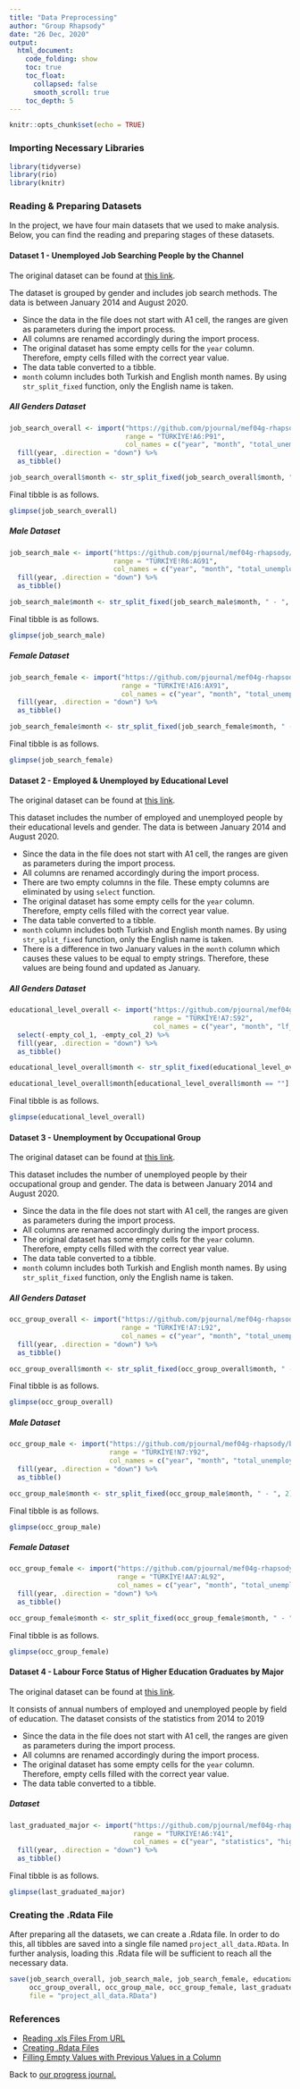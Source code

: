 ```yaml
---
title: "Data Preprocessing"
author: "Group Rhapsody"
date: "26 Dec, 2020"
output: 
  html_document:
    code_folding: show
    toc: true
    toc_float: 
      collapsed: false
      smooth_scroll: true
    toc_depth: 5
---
```


```r
knitr::opts_chunk$set(echo = TRUE)
```

### Importing Necessary Libraries 

```r
library(tidyverse)
library(rio)
library(knitr)
```

### Reading & Preparing Datasets

In the project, we have four main datasets that we used to make analysis. Below, you can find the reading and preparing stages of these datasets.

#### Dataset 1 - Unemployed Job Searching People by the Channel

The original dataset can be found at [this link](https://data.tuik.gov.tr/Bulten/DownloadIstatistikselTablo?p=YD6JGk3HAkwb1wQadeYsjp8iMZJ1cmLtRnMCRXPG3aOudsWPijD1R0XxxA54Ehu8).

The dataset is grouped by gender and includes job search methods. The data is between January 2014 and August 2020.

+ Since the data in the file does not start with A1 cell, the ranges are given as parameters during the import process.
+ All columns are renamed accordingly during the import process.
+ The original dataset has some empty cells for the `year` column. Therefore, empty cells filled with the correct year value.
+ The data table converted to a tibble.
+ `month` column includes both Turkish and English month names. By using `str_split_fixed` function, only the English name is taken.

##### All Genders Dataset

```r
job_search_overall <- import("https://github.com/pjournal/mef04g-rhapsody/blob/gh-pages/Project_Data/search_channel.xls?raw=true", 
                             range = "TÜRKİYE!A6:P91", 
                             col_names = c("year", "month", "total_unemployed", "to_employers", "to_relatives", "to_emp_office", "to_emp_agencies", "to_newspaper", "insert_ad_to_newspaper", "take_interview", "look_place_equip_to_est_bus", "look_credit_license_to_est_bus", "wait_call_from_emp_office", "wait_result_of_app", "wait_result_of_comp_for_public_sec", "others")) %>% 
  fill(year, .direction = "down") %>%
  as_tibble()

job_search_overall$month <- str_split_fixed(job_search_overall$month, " - ", 2)[,2]
```

Final tibble is as follows.

```r
glimpse(job_search_overall)
```


##### Male Dataset

```r
job_search_male <- import("https://github.com/pjournal/mef04g-rhapsody/blob/gh-pages/Project_Data/search_channel.xls?raw=true", 
                          range = "TÜRKİYE!R6:AG91", 
                          col_names = c("year", "month", "total_unemployed", "to_employers", "to_relatives", "to_emp_office", "to_emp_agencies", "to_newspaper", "insert_ad_to_newspaper", "take_interview", "look_place_equip_to_est_bus", "look_credit_license_to_est_bus", "wait_call_from_emp_office", "wait_result_of_app", "wait_result_of_comp_for_public_sec", "others")) %>% 
  fill(year, .direction = "down") %>%
  as_tibble()

job_search_male$month <- str_split_fixed(job_search_male$month, " - ", 2)[,2]
```

Final tibble is as follows.

```r
glimpse(job_search_male)
```

##### Female Dataset

```r
job_search_female <- import("https://github.com/pjournal/mef04g-rhapsody/blob/gh-pages/Project_Data/search_channel.xls?raw=true", 
                            range = "TÜRKİYE!AI6:AX91", 
                            col_names = c("year", "month", "total_unemployed", "to_employers", "to_relatives", "to_emp_office", "to_emp_agencies", "to_newspaper", "insert_ad_to_newspaper", "take_interview", "look_place_equip_to_est_bus", "look_credit_license_to_est_bus", "wait_call_from_emp_office", "wait_result_of_app", "wait_result_of_comp_for_public_sec", "others")) %>% 
  fill(year, .direction = "down") %>%
  as_tibble()

job_search_female$month <- str_split_fixed(job_search_female$month, " - ", 2)[,2]
```

Final tibble is as follows.

```r
glimpse(job_search_female)
```

#### Dataset 2 - Employed & Unemployed by Educational Level

The original dataset can be found at [this link](https://data.tuik.gov.tr/Bulten/DownloadIstatistikselTablo?p=bWJMnEy0j6UZHm1gD5qqGkGNWSNKDEJ4I57rthEhkNd9qHF6QHUpwQl25NrXRpAg).

This dataset includes the number of employed and unemployed people by their educational levels and gender. The data is between January 2014 and August 2020.

+ Since the data in the file does not start with A1 cell, the ranges are given as parameters during the import process.
+ All columns are renamed accordingly during the import process.
+ There are two empty columns in the file. These empty columns are eliminated by using `select` function.
+ The original dataset has some empty cells for the `year` column. Therefore, empty cells filled with the correct year value.
+ The data table converted to a tibble.
+ `month` column includes both Turkish and English month names. By using `str_split_fixed` function, only the English name is taken.
+ There is a difference in two January values in the `month` column which causes these values to be equal to empty strings. Therefore, these values are being found and updated as January.

##### All Genders Dataset

```r
educational_level_overall <- import("https://github.com/pjournal/mef04g-rhapsody/blob/gh-pages/Project_Data/educational_level.xls?raw=true", 
                                    range = "TÜRKİYE!A7:S92", 
                                    col_names = c("year", "month", "lf_illeterate", "lf_less_than_hs", "lf_highschool", "lf_voc_hs", "lf_higher_ed", "empty_col_1", "emp_illeterate", "emp_less_than_hs", "emp_highschool", "emp_voc_hs", "emp_higher_ed", "empty_col_2", "unemp_illeterate", "unemp_less_than_hs", "unemp_highschool", "unemp_voc_hs", "unemp_higher_ed" )) %>% 
  select(-empty_col_1, -empty_col_2) %>% 
  fill(year, .direction = "down") %>%
  as_tibble()

educational_level_overall$month <- str_split_fixed(educational_level_overall$month, " - ", 2)[,2]

educational_level_overall$month[educational_level_overall$month == ""] = "January"
```

Final tibble is as follows.

```r
glimpse(educational_level_overall)
```



#### Dataset 3 - Unemployment by Occupational Group

The original dataset can be found at [this link](https://data.tuik.gov.tr/Bulten/DownloadIstatistikselTablo?p=VyBwucwx3Wx2uJXGxoM3soWzPxQv5BRhYRELMU0FhptFZ5Ythna2czyzH6s4rDxR).

This dataset includes the number of unemployed people by their occupational group and gender. The data is between January 2014 and August 2020.

+ Since the data in the file does not start with A1 cell, the ranges are given as parameters during the import process.
+ All columns are renamed accordingly during the import process.
+ The original dataset has some empty cells for the `year` column. Therefore, empty cells filled with the correct year value.
+ The data table converted to a tibble.
+ `month` column includes both Turkish and English month names. By using `str_split_fixed` function, only the English name is taken.

##### All Genders Dataset

```r
occ_group_overall <- import("https://github.com/pjournal/mef04g-rhapsody/blob/gh-pages/Project_Data/occupational_group.xls?raw=true", 
                            range = "TÜRKİYE!A7:L92", 
                            col_names = c("year", "month", "total_unemployed", "manager", "prof", "tech", "cleric", "service", "agricul", "trade", "operator", "elemantary")) %>%
  fill(year, .direction = "down") %>%
  as_tibble()

occ_group_overall$month <- str_split_fixed(occ_group_overall$month, " - ", 2)[,2]
```

Final tibble is as follows.

```r
glimpse(occ_group_overall)
```

##### Male Dataset

```r
occ_group_male <- import("https://github.com/pjournal/mef04g-rhapsody/blob/gh-pages/Project_Data/occupational_group.xls?raw=true", 
                         range = "TÜRKİYE!N7:Y92", 
                         col_names = c("year", "month", "total_unemployed", "manager", "prof", "tech", "cleric", "service", "agricul", "trade", "operator", "elemantary")) %>%
  fill(year, .direction = "down") %>%
  as_tibble()

occ_group_male$month <- str_split_fixed(occ_group_male$month, " - ", 2)[,2]
```

Final tibble is as follows.

```r
glimpse(occ_group_male)
```

##### Female Dataset

```r
occ_group_female <- import("https://github.com/pjournal/mef04g-rhapsody/blob/gh-pages/Project_Data/occupational_group.xls?raw=true", 
                           range = "TÜRKİYE!AA7:AL92", 
                           col_names = c("year", "month", "total_unemployed", "manager", "prof", "tech", "cleric", "service", "agricul", "trade", "operator", "elemantary")) %>%
  fill(year, .direction = "down") %>%
  as_tibble()

occ_group_female$month <- str_split_fixed(occ_group_female$month, " - ", 2)[,2]
```

Final tibble is as follows.

```r
glimpse(occ_group_female)
```

#### Dataset 4 - Labour Force Status of Higher Education Graduates by Major

The original dataset can be found at [this link](https://data.tuik.gov.tr/Bulten/DownloadIstatistikselTablo?p=vLICiE6Ol0yQYtmtU/kJ2JEnAr8Q14emL5iDhwHMpzChnPnzsVhz1tXV3REhaV9R).

It consists of annual numbers of employed and unemployed people by field of education. The dataset consists of the statistics from 2014 to 2019

+ Since the data in the file does not start with A1 cell, the ranges are given as parameters during the import process.
+ All columns are renamed accordingly during the import process.
+ The original dataset has some empty cells for the `year` column. Therefore, empty cells filled with the correct year value.
+ The data table converted to a tibble.

##### Dataset

```r
last_graduated_major <- import("https://github.com/pjournal/mef04g-rhapsody/blob/gh-pages/Project_Data/major_field.xls?raw=true", 
                               range = "TURKIYE!A6:Y41", 
                               col_names = c("year", "statistics", "higher_ed_grad", "education", "arts", "humanities", "languages", "social_sci", "journalism", "business", "law", "biology_env_related_sci", "physical_sci", "math_stat", "info_communication_tech", "engineering", "manufacturing_processing", "architecture_construction", "agriculture_forestry_fishery", "veterinary", "health", "welfare", "personal_services", "occupational_health_transport_services", "security_services")) %>%
  fill(year, .direction = "down") %>%
  as_tibble()
```

Final tibble is as follows.

```r
glimpse(last_graduated_major)
```

### Creating the .Rdata File

After preparing all the datasets, we can create a .Rdata file. In order to do this, all tibbles are saved into a single file named `project_all_data.RData`. In further analysis, loading this .Rdata file will be sufficient to reach all the necessary data.

```r
save(job_search_overall, job_search_male, job_search_female, educational_level_overall,
     occ_group_overall, occ_group_male, occ_group_female, last_graduated_major, 
     file = "project_all_data.RData") 
```

### References

+ [Reading .xls Files From URL](https://github.com/tidyverse/readxl/issues/183)
+ [Creating .Rdata Files](https://bookdown.org/ndphillips/YaRrr/rdata-files.html)
+ [Filling Empty Values with Previous Values in a Column](https://stackoverflow.com/questions/40040834/replace-na-with-previous-or-next-value-by-group-using-dplyr/40041172)

Back to [our progress journal.](https://pjournal.github.io/mef04g-rhapsody/)